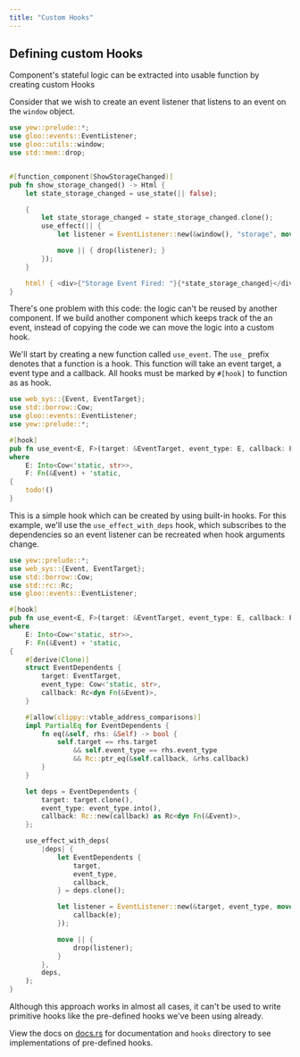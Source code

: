 ```yaml
---
title: "Custom Hooks"
---
```


## Defining custom Hooks

Component's stateful logic can be extracted into usable function by creating custom Hooks

Consider that we wish to create an event listener that listens to an event on the `window`
object.

```rust
use yew::prelude::*;
use gloo::events::EventListener;
use gloo::utils::window;
use std::mem::drop;


#[function_component(ShowStorageChanged)]
pub fn show_storage_changed() -> Html {
    let state_storage_changed = use_state(|| false);

    {
        let state_storage_changed = state_storage_changed.clone();
        use_effect(|| {
            let listener = EventListener::new(&window(), "storage", move |_| state_storage_changed.set(true));

            move || { drop(listener); }
        });
    }

    html! { <div>{"Storage Event Fired: "}{*state_storage_changed}</div> }
}
```

There's one problem with this code: the logic can't be reused by another component.
If we build another component which keeps track of the an event,
instead of copying the code we can move the logic into a custom hook.

We'll start by creating a new function called `use_event`.
The `use_` prefix denotes that a function is a hook.
This function will take an event target, a event type and a callback.
All hooks must be marked by `#[hook]` to function as as hook.

```rust
use web_sys::{Event, EventTarget};
use std::borrow::Cow;
use gloo::events::EventListener;
use yew::prelude::*;

#[hook]
pub fn use_event<E, F>(target: &EventTarget, event_type: E, callback: F)
where
    E: Into<Cow<'static, str>>,
    F: Fn(&Event) + 'static,
{
    todo!()
}
```

This is a simple hook which can be created by using built-in hooks. For this example, we'll use the `use_effect_with_deps` hook,
which subscribes to the dependencies so an event listener can be recreated when hook arguments change.

```rust
use yew::prelude::*;
use web_sys::{Event, EventTarget};
use std::borrow::Cow;
use std::rc::Rc;
use gloo::events::EventListener;

#[hook]
pub fn use_event<E, F>(target: &EventTarget, event_type: E, callback: F)
where
    E: Into<Cow<'static, str>>,
    F: Fn(&Event) + 'static,
{
    #[derive(Clone)]
    struct EventDependents {
        target: EventTarget,
        event_type: Cow<'static, str>,
        callback: Rc<dyn Fn(&Event)>,
    }

    #[allow(clippy::vtable_address_comparisons)]
    impl PartialEq for EventDependents {
        fn eq(&self, rhs: &Self) -> bool {
            self.target == rhs.target
                && self.event_type == rhs.event_type
                && Rc::ptr_eq(&self.callback, &rhs.callback)
        }
    }

    let deps = EventDependents {
        target: target.clone(),
        event_type: event_type.into(),
        callback: Rc::new(callback) as Rc<dyn Fn(&Event)>,
    };

    use_effect_with_deps(
        |deps| {
            let EventDependents {
                target,
                event_type,
                callback,
            } = deps.clone();

            let listener = EventListener::new(&target, event_type, move |e| {
                callback(e);
            });

            move || {
                drop(listener);
            }
        },
        deps,
    );
}
```

Although this approach works in almost all cases, it can't be used to write primitive hooks like the pre-defined hooks we've been using already.

View the docs on [docs.rs](https://docs.rs/yew) for documentation and `hooks` directory to see implementations of pre-defined hooks.
